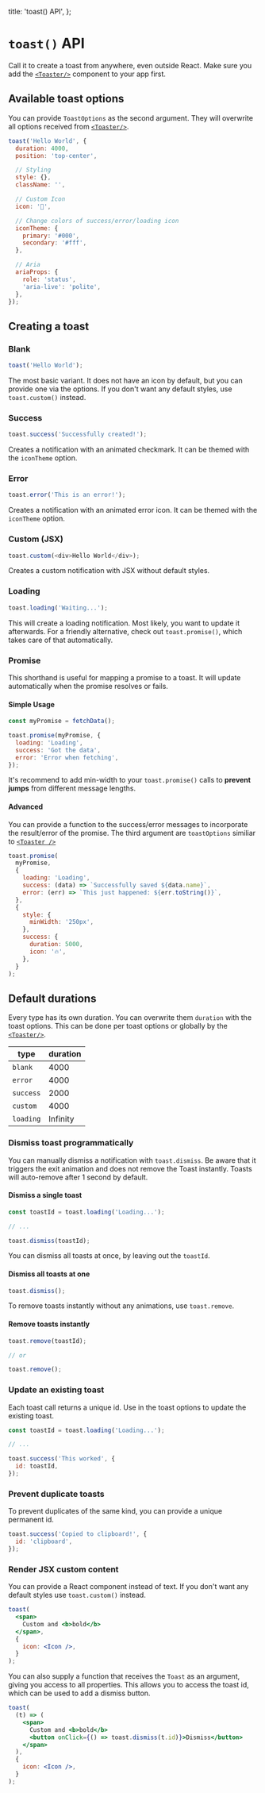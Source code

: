 
  title: 'toast() API',
};

# `toast()` API

Call it to create a toast from anywhere, even outside React. Make sure you add the [`<Toaster/>`](/docs/toaster) component to your app first.

## Available toast options

You can provide `ToastOptions` as the second argument. They will overwrite all options received from [`<Toaster/>`](/docs/toaster).

```js
toast('Hello World', {
  duration: 4000,
  position: 'top-center',

  // Styling
  style: {},
  className: '',

  // Custom Icon
  icon: '👏',

  // Change colors of success/error/loading icon
  iconTheme: {
    primary: '#000',
    secondary: '#fff',
  },

  // Aria
  ariaProps: {
    role: 'status',
    'aria-live': 'polite',
  },
});
```

## Creating a toast

### Blank

```js
toast('Hello World');
```

The most basic variant. It does not have an icon by default, but you can provide one via the options. If you don't want any default styles, use `toast.custom()` instead.

### Success

```js
toast.success('Successfully created!');
```

Creates a notification with an animated checkmark. It can be themed with the `iconTheme` option.

### Error

```js
toast.error('This is an error!');
```

Creates a notification with an animated error icon. It can be themed with the `iconTheme` option.

### Custom (JSX)

```js
toast.custom(<div>Hello World</div>);
```

Creates a custom notification with JSX without default styles.

### Loading

```js
toast.loading('Waiting...');
```

This will create a loading notification. Most likely, you want to update it afterwards. For a friendly alternative, check out `toast.promise()`, which takes care of that automatically.

### Promise

This shorthand is useful for mapping a promise to a toast. It will update automatically when the promise resolves or fails.

#### Simple Usage

```js
const myPromise = fetchData();

toast.promise(myPromise, {
  loading: 'Loading',
  success: 'Got the data',
  error: 'Error when fetching',
});
```

It's recommend to add min-width to your `toast.promise()` calls to **prevent jumps** from different message lengths.

#### Advanced

You can provide a function to the success/error messages to incorporate the result/error of the promise. The third argument are `toastOptions` similiar to [`<Toaster />`](/docs/toaster)

```js
toast.promise(
  myPromise,
  {
    loading: 'Loading',
    success: (data) => `Successfully saved ${data.name}`,
    error: (err) => `This just happened: ${err.toString()}`,
  },
  {
    style: {
      minWidth: '250px',
    },
    success: {
      duration: 5000,
      icon: '🔥',
    },
  }
);
```

## Default durations

Every type has its own duration. You can overwrite them `duration` with the toast options. This can be done per toast options or globally by the [`<Toaster/>`](/docs/toaster).

| type      | duration |
| --------- | -------- |
| `blank`   | 4000     |
| `error`   | 4000     |
| `success` | 2000     |
| `custom`  | 4000     |
| `loading` | Infinity |

### Dismiss toast programmatically

You can manually dismiss a notification with `toast.dismiss`. Be aware that it triggers the exit animation and does not remove the Toast instantly. Toasts will auto-remove after 1 second by default.

#### Dismiss a single toast

```js
const toastId = toast.loading('Loading...');

// ...

toast.dismiss(toastId);
```

You can dismiss all toasts at once, by leaving out the `toastId`.

#### Dismiss all toasts at one

```js
toast.dismiss();
```

To remove toasts instantly without any animations, use `toast.remove`.

#### Remove toasts instantly

```js
toast.remove(toastId);

// or

toast.remove();
```

### Update an existing toast

Each toast call returns a unique id. Use in the toast options to update the existing toast.

```js
const toastId = toast.loading('Loading...');

// ...

toast.success('This worked', {
  id: toastId,
});
```

### Prevent duplicate toasts

To prevent duplicates of the same kind, you can provide a unique permanent id.

```js
toast.success('Copied to clipboard!', {
  id: 'clipboard',
});
```

### Render JSX custom content

You can provide a React component instead of text. If you don't want any default styles use `toast.custom()` instead.

```jsx
toast(
  <span>
    Custom and <b>bold</b>
  </span>,
  {
    icon: <Icon />,
  }
);
```

You can also supply a function that receives the `Toast` as an argument, giving you access to all properties. This allows you to access the toast id, which can be used to add a dismiss button.

```jsx
toast(
  (t) => (
    <span>
      Custom and <b>bold</b>
      <button onClick={() => toast.dismiss(t.id)}>Dismiss</button>
    </span>
  ),
  {
    icon: <Icon />,
  }
);
```

